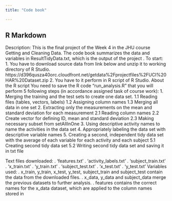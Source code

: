 ---
title: "Code book"

---

## R Markdown

Description:  This is the final project of the Week 4 in the JHU course Getting and Cleaning Data. The code book summarizes the data and variables in ResultTidyData.txt, which is the output of the project .
To start:
1.	You have to download source data from link below and unzip it to working directory of R Studio. https://d396qusza40orc.cloudfront.net/getdata%2Fprojectfiles%2FUCI%20HAR%20Dataset.zip
2.	You have to it perform in R script of R Studio.
About the R script
You need to save the R code "run_analysis.R" that you will perform 5 following steps (in accordance assigned task of course work):
1.	Merging the training and the test sets to create one data set.
1.1 Reading files (tables, vectors, labels)
1.2 Assigning column names
1.3 Merging all data in one set
2.	Extracting only the measurements on the mean and standard deviation for each measurement
2.1 Reading column names
2.2 Create vector for defining ID, mean and standard deviation
2.3 Making necessary subset from setAllInOne
3.	Using descriptive activity names to name the activities in the data set
4.	Appropriately labeling the data set with descriptive variable names
5.	Creating a second, independent tidy data set with the average of each variable for each activity and each subject
5.1 Creating second tidy data set
5.2 Writing second tidy data set and saving it in txt file

Text files downloaded:
.	'features.txt'
.	'activity_labels.txt'
.	'subject_train.txt'
.	'x_train.txt'
.	'y_train.txt'
.	'subject_test.txt'
.	'x_test.txt'
.	'y_test.txt'
Variables used:
.	x_train, y_train, x_test, y_test, subject_train and subject_test contain the data from the downloaded files.
.	x_data, y_data and subject_data merge the previous datasets to further analysis.
.	features contains the correct names for the x_data dataset, which are applied to the column names stored in

